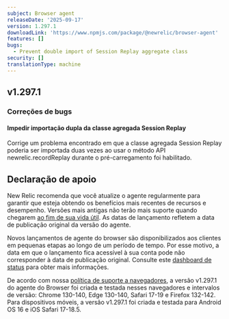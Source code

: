 ```yaml
---
subject: Browser agent
releaseDate: '2025-09-17'
version: 1.297.1
downloadLink: 'https://www.npmjs.com/package/@newrelic/browser-agent'
features: []
bugs:
  - Prevent double import of Session Replay aggregate class
security: []
translationType: machine
---
```


## v1.297.1

### Correções de bugs

#### Impedir importação dupla da classe agregada Session Replay

Corrige um problema encontrado em que a classe agregada Session Replay poderia ser importada duas vezes ao usar o método API newrelic.recordReplay durante o pré-carregamento foi habilitado.

## Declaração de apoio

New Relic recomenda que você atualize o agente regularmente para garantir que esteja obtendo os benefícios mais recentes de recursos e desempenho. Versões mais antigas não terão mais suporte quando chegarem [ao fim de sua vida útil](https://docs.newrelic.com/docs/browser/browser-monitoring/getting-started/browser-agent-eol-policy/). As datas de lançamento refletem a data de publicação original da versão do agente.

Novos lançamentos de agente do browser são disponibilizados aos clientes em pequenas etapas ao longo de um período de tempo. Por esse motivo, a data em que o lançamento fica acessível à sua conta pode não corresponder à data de publicação original. Consulte este [dashboard de status](https://newrelic.github.io/newrelic-browser-agent-release/) para obter mais informações.

De acordo com nossa [política de suporte a navegadores](https://docs.newrelic.com/docs/browser/new-relic-browser/getting-started/compatibility-requirements-browser-monitoring/#browser-types), a versão v1.297.1 do agente do Browser foi criada e testada nesses navegadores e intervalos de versão: Chrome 130-140, Edge 130-140, Safari 17-19 e Firefox 132-142. Para dispositivos móveis, a versão v1.297.1 foi criada e testada para Android OS 16 e iOS Safari 17-18.5.